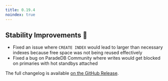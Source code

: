 ```yaml
---
title: 0.19.4
noindex: true
---
```


## Stability Improvements 💪

- Fixed an issue where `CREATE INDEX` would lead to larger than necessary indexes because free space was not being reused effectively
- Fixed a bug on ParadeDB Community where writes would get blocked on primaries with hot standbys attached

The full changelog is available [on the GitHub Release](https://github.com/paradedb/paradedb/releases/tag/v0.19.4).
